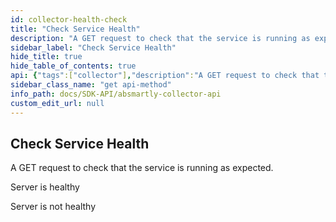 ```yaml
---
id: collector-health-check
title: "Check Service Health"
description: "A GET request to check that the service is running as expected."
sidebar_label: "Check Service Health"
hide_title: true
hide_table_of_contents: true
api: {"tags":["collector"],"description":"A GET request to check that the service is running as expected.","operationId":"collectorHealthCheck","responses":{"200":{"description":"Server is healthy"},"500":{"description":"Server is not healthy"}},"method":"get","path":"/healthy","servers":[{"url":"https://sandbox.absmartly.io/v1"}],"security":[{"ApiKey":[]}],"securitySchemes":{"ApiKey":{"type":"apiKey","name":"X-API-Key","in":"header","required":true}},"info":{"title":"ABsmartly Collector API","version":"1.0.0","description":"An OpenAPI Specification that describes the ABsmartly Collector API. This API is mainly used when using ABsmartly in a language that does not yet have a supported SDK.","contact":{"name":"API Support","email":"api@absmartly.com"},"license":{"name":"Proprietary"}},"postman":{"name":"Check Service Health","description":{"content":"A GET request to check that the service is running as expected.","type":"text/plain"},"url":{"path":["healthy"],"host":["{{baseUrl}}"],"query":[],"variable":[]},"method":"GET"}}
sidebar_class_name: "get api-method"
info_path: docs/SDK-API/absmartly-collector-api
custom_edit_url: null
---
```



## Check Service Health



A GET request to check that the service is running as expected.

<div><ApiTabs><TabItem label={"200"} value={"200"}><div>

Server is healthy

</div><div></div></TabItem><TabItem label={"500"} value={"500"}><div>

Server is not healthy

</div><div></div></TabItem></ApiTabs></div>
